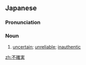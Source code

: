 ==Japanese==
{{ja-kanjitab|ふ|かく|じつ|yomi=on}}

===Pronunciation===
{{ja-pron|yomi=o|ふかくじつ}}

===Noun===
{{ja-noun|ふかくじつ}}
# [[uncertain]]; [[unreliable]]; [[inauthentic]]

[[zh:不確実]]